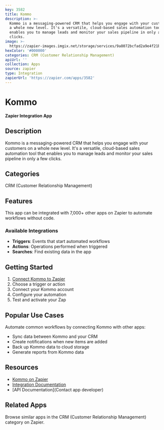 ```yaml
---
key: 3582
title: Kommo
description: >-
  Kommo is a messaging-powered CRM that helps you engage with your customers on
  a whole new level. It's a versatile, cloud-based sales automation tool that
  enables you to manage leads and monitor your sales pipeline in only a few
  clicks.
image: >-
  https://zapier-images.imgix.net/storage/services/9a8072bcfad2a9e4f21bba493f13e7d7.png?auto=format%2Ccompress&ixlib=python-3.0.0&q=50
hexColor: '#000000'
categories: CRM (Customer Relationship Management)
apiUrl: ''
collection: Apps
source: zapier
type: Integration
zapierUrl: 'https://zapier.com/apps/3582'
---
```

# Kommo

**Zapier Integration App**

## Description

Kommo is a messaging-powered CRM that helps you engage with your customers on a whole new level. It's a versatile, cloud-based sales automation tool that enables you to manage leads and monitor your sales pipeline in only a few clicks.

## Categories

CRM (Customer Relationship Management)

## Features

This app can be integrated with 7,000+ other apps on Zapier to automate workflows without code.

### Available Integrations

- **Triggers**: Events that start automated workflows
- **Actions**: Operations performed when triggered
- **Searches**: Find existing data in the app

## Getting Started

1. [Connect Kommo to Zapier](https://zapier.com/apps/3582)
2. Choose a trigger or action
3. Connect your Kommo account
4. Configure your automation
5. Test and activate your Zap

## Popular Use Cases

Automate common workflows by connecting Kommo with other apps:

- Sync data between Kommo and your CRM
- Create notifications when new items are added
- Back up Kommo data to cloud storage
- Generate reports from Kommo data

## Resources

- [Kommo on Zapier](https://zapier.com/apps/3582)
- [Integration Documentation](https://zapier.com/apps/3582/integrations)
- [API Documentation](Contact app developer)

## Related Apps

Browse similar apps in the CRM (Customer Relationship Management) category on Zapier.
